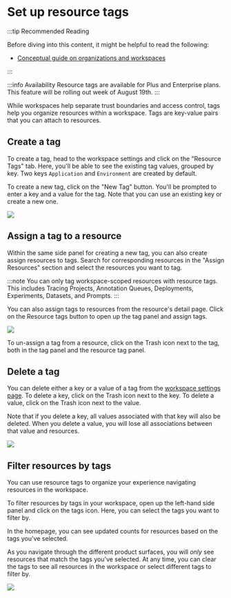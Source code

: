 # Set up resource tags

:::tip Recommended Reading

Before diving into this content, it might be helpful to read the following:

- [Conceptual guide on organizations and workspaces](../../concepts)

:::

:::info Availability
Resource tags are available for Plus and Enterprise plans.
This feature will be rolling out week of August 19th.
:::

While workspaces help separate trust boundaries and access control, tags help you organize resources within a workspace. Tags are key-value pairs that you can attach to resources.

## Create a tag

To create a tag, head to the workspace settings and click on the "Resource Tags" tab.
Here, you'll be able to see the existing tag values, grouped by key. Two keys `Application` and `Environment` are created by default.

To create a new tag, click on the "New Tag" button. You'll be prompted to enter a key and a value for the tag. Note that you can use an existing key or create a new one.

![](./static/resource_tags/create_tag.png)

## Assign a tag to a resource

Within the same side panel for creating a new tag, you can also create assign resources to tags. Search for corresponding resources in the "Assign Resources" section and select the resources you want to tag.

:::note
You can only tag workspace-scoped resources with resource tags. This includes Tracing Projects, Annotation Queues, Deployments, Experiments, Datasets, and Prompts.
:::

You can also assign tags to resources from the resource's detail page. Click on the Resource tags button to open up the tag panel and assign tags.

![](./static/resource_tags/assign_tag.png)

To un-assign a tag from a resource, click on the Trash icon next to the tag, both in the tag panel and the resource tag panel.

## Delete a tag

You can delete either a key or a value of a tag from the [workspace settings page](https://smith.langchain.com/settings/workspaces/resource_tags). To delete a key, click on the Trash icon next to the key. To delete a value, click on the Trash icon next to the value.

Note that if you delete a key, all values associated with that key will also be deleted. When you delete a value, you will lose all associations between that value and resources.

![](./static/resource_tags/delete_tag.png)

## Filter resources by tags

You can use resource tags to organize your experience navigating resources in the workspace.

To filter resources by tags in your workspace, open up the left-hand side panel and click on the tags icon. Here, you can select the tags you want to filter by.

In the homepage, you can see updated counts for resources based on the tags you've selected.

As you navigate through the different product surfaces, you will _only_ see resources that match the tags you've selected. At any time, you can clear the tags to see all resources in the workspace or select different tags to filter by.

![](./static/resource_tags/filter_by_tags.png)
